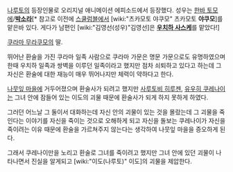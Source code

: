 [[나루토]]의 등장인물로 오리지널 애니메이션 에피소드에서 등장했다. 성우는 [[한바 토모에]]/'''[[박소라]]'''[* 참고로 이전에 [[스쿨럼블]]에서 [wiki:"츠카모토 야쿠모" 츠카모토 '''야쿠모''']를 맡은바 있다. 게다가 남편인 [wiki:"김영선(성우)"김영선]은 '''[[우치하 사스케]]'''를 맡았다!]

[[쿠라마 무라쿠모]]의 딸.

뛰어난 환술을 가진 쿠라마 일족 사람으로 쿠라마 가문은 명문 가문으로도 유명하였으며 한때 우치하 일족과 쌍벽을 이루던 일족이라고 했지만 점차 쇠퇴하고 있다고 하는데 그 자신은 환술에 대한 재능이 매우 뛰어나지만 체력이 약하다고 한다.

[[나뭇잎 마을]]에 거두어졌으며 환술사가 되려고 했지만 [[사루토비 히루젠]], [[유우히 쿠레나이]]는 그녀 안에 잠들어 있는 이도의 괴물 때문에 환술사가 되게 하지 못하게 하였다.

그러던 어느날 그 둘이서 대화하는데 자신 안의 괴물이 있는 것을 몰랐는데 그 괴물을 죽인다는 이야기를 자신을 죽이는 것으로 오해하게 되고 자신을 돌보는 쿠레나이가 자신을 죽이려는 이유 때문에 환술을 가르쳐주지 않는다는 생각하여 나뭇잎 마을을 증오하게 된다.

그래서 쿠레나이만을 노리고 환술로 그녀를 죽이려고 했지만 그녀 안에 있던 괴물이 나타나면서 진실을 알게되고 [wiki:"이도(나루토)" 이도]의 괴물을 제압한다.

 
